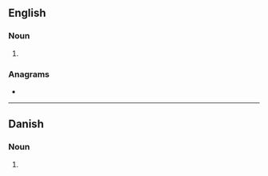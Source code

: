 {{also|Gilders}}
==English==

===Noun===
{{head|en|noun form}}

# {{plural of|gilder|lang=en}}

===Anagrams===
* {{anagrams|en|a=degilrs|girdles|gliders|gridles|grisled|regilds|ridgels}}

----

==Danish==

===Noun===
{{head|da|noun form|g=c}}

# {{inflection of|da|gilde||indef|gen|p}}